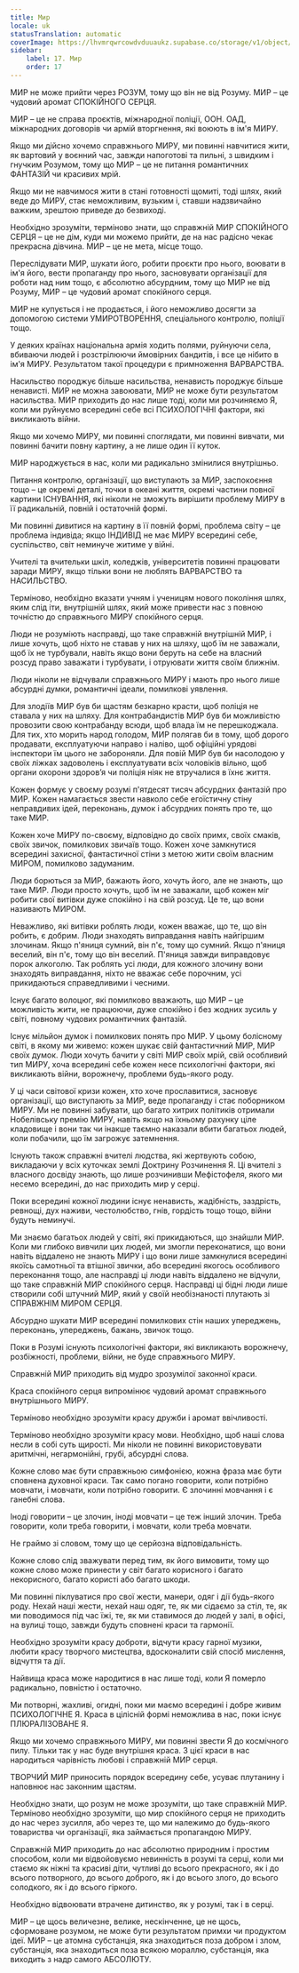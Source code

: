 ```yaml
---
title: Мир
locale: uk
statusTranslation: automatic
coverImage: https://lhvmrqwrcowdvduuaukz.supabase.co/storage/v1/object/public/strapi-uploads/small_cover-educacion-fundamental.webp-2d51a7828a2b1309555be27f7e2a61a0.webp
sidebar:
    label: 17. Мир
    order: 17
---
```

МИР не може прийти через РОЗУМ, тому що він не від Розуму. МИР – це чудовий аромат СПОКІЙНОГО СЕРЦЯ.

МИР – це не справа проєктів, міжнародної поліції, ООН. ОАД, міжнародних договорів чи армій вторгнення, які воюють в ім'я МИРУ.

Якщо ми дійсно хочемо справжнього МИРУ, ми повинні навчитися жити, як вартовий у воєнний час, завжди напоготові та пильні, з швидким і гнучким Розумом, тому що МИР – це не питання романтичних ФАНТАЗІЙ чи красивих мрій.

Якщо ми не навчимося жити в стані готовності щомиті, тоді шлях, який веде до МИРУ, стає неможливим, вузьким і, ставши надзвичайно важким, зрештою приведе до безвиході.

Необхідно зрозуміти, терміново знати, що справжній МИР СПОКІЙНОГО СЕРЦЯ – це не дім, куди ми можемо прийти, де на нас радісно чекає прекрасна дівчина. МИР – це не мета, місце тощо.

Переслідувати МИР, шукати його, робити проєкти про нього, воювати в ім'я його, вести пропаганду про нього, засновувати організації для роботи над ним тощо, є абсолютно абсурдним, тому що МИР не від Розуму, МИР – це чудовий аромат спокійного серця.

МИР не купується і не продається, і його неможливо досягти за допомогою системи УМИРОТВОРЕННЯ, спеціального контролю, поліції тощо.

У деяких країнах національна армія ходить полями, руйнуючи села, вбиваючи людей і розстрілюючи ймовірних бандитів, і все це нібито в ім'я МИРУ. Результатом такої процедури є примноження ВАРВАРСТВА.

Насильство породжує більше насильства, ненависть породжує більше ненависті. МИР не можна завоювати, МИР не може бути результатом насильства. МИР приходить до нас лише тоді, коли ми розчиняємо Я, коли ми руйнуємо всередині себе всі ПСИХОЛОГІЧНІ фактори, які викликають війни.

Якщо ми хочемо МИРУ, ми повинні споглядати, ми повинні вивчати, ми повинні бачити повну картину, а не лише один її куток.

МИР народжується в нас, коли ми радикально змінилися внутрішньо.

Питання контролю, організації, що виступають за МИР, заспокоєння тощо – це окремі деталі, точки в океані життя, окремі частини повної картини ІСНУВАННЯ, які ніколи не зможуть вирішити проблему МИРУ в її радикальній, повній і остаточній формі.

Ми повинні дивитися на картину в її повній формі, проблема світу – це проблема індивіда; якщо ІНДИВІД не має МИРУ всередині себе, суспільство, світ неминуче житиме у війні.

Учителі та вчительки шкіл, коледжів, університетів повинні працювати заради МИРУ, якщо тільки вони не люблять ВАРВАРСТВО та НАСИЛЬСТВО.

Терміново, необхідно вказати учням і ученицям нового покоління шлях, яким слід іти, внутрішній шлях, який може привести нас з повною точністю до справжнього МИРУ спокійного серця.

Люди не розуміють насправді, що таке справжній внутрішній МИР, і лише хочуть, щоб ніхто не ставав у них на шляху, щоб їм не заважали, щоб їх не турбували, навіть якщо вони беруть на себе на власний розсуд право заважати і турбувати, і отруювати життя своїм ближнім.

Люди ніколи не відчували справжнього МИРУ і мають про нього лише абсурдні думки, романтичні ідеали, помилкові уявлення.

Для злодіїв МИР був би щастям безкарно красти, щоб поліція не ставала у них на шляху. Для контрабандистів МИР був би можливістю провозити свою контрабанду всюди, щоб влада їм не перешкоджала. Для тих, хто морить народ голодом, МИР полягав би в тому, щоб дорого продавати, експлуатуючи направо і наліво, щоб офіційні урядові інспектори їм цього не забороняли. Для повій МИР був би насолодою у своїх ліжках задоволень і експлуатувати всіх чоловіків вільно, щоб органи охорони здоров’я чи поліція ніяк не втручалися в їхнє життя.

Кожен формує у своєму розумі п'ятдесят тисяч абсурдних фантазій про МИР. Кожен намагається звести навколо себе егоїстичну стіну неправдивих ідей, переконань, думок і абсурдних понять про те, що таке МИР.

Кожен хоче МИРУ по-своєму, відповідно до своїх примх, своїх смаків, своїх звичок, помилкових звичаїв тощо. Кожен хоче замкнутися всередині захисної, фантастичної стіни з метою жити своїм власним МИРОМ, помилково задуманим.

Люди борються за МИР, бажають його, хочуть його, але не знають, що таке МИР. Люди просто хочуть, щоб їм не заважали, щоб кожен міг робити свої витівки дуже спокійно і на свій розсуд. Це те, що вони називають МИРОМ.

Неважливо, які витівки роблять люди, кожен вважає, що те, що він робить, є добрим. Люди знаходять виправдання навіть найгіршим злочинам. Якщо п'яниця сумний, він п'є, тому що сумний. Якщо п'яниця веселий, він п'є, тому що він веселий. П'яниця завжди виправдовує порок алкоголю. Так роблять усі люди, для кожного злочину вони знаходять виправдання, ніхто не вважає себе порочним, усі прикидаються справедливими і чесними.

Існує багато волоцюг, які помилково вважають, що МИР – це можливість жити, не працюючи, дуже спокійно і без жодних зусиль у світі, повному чудових романтичних фантазій.

Існує мільйон думок і помилкових понять про МИР. У цьому болісному світі, в якому ми живемо: кожен шукає свій фантастичний МИР, МИР своїх думок. Люди хочуть бачити у світі МИР своїх мрій, свій особливий тип МИРУ, хоча всередині себе кожен несе психологічні фактори, які викликають війни, ворожнечу, проблеми будь-якого роду.

У ці часи світової кризи кожен, хто хоче прославитися, засновує організації, що виступають за МИР, веде пропаганду і стає поборником МИРУ. Ми не повинні забувати, що багато хитрих політиків отримали Нобелівську премію МИРУ, навіть якщо на їхньому рахунку ціле кладовище і вони так чи інакше таємно наказали вбити багатьох людей, коли побачили, що їм загрожує затемнення.

Існують також справжні вчителі людства, які жертвують собою, викладаючи у всіх куточках землі Доктрину Розчинення Я. Ці вчителі з власного досвіду знають, що лише розчинивши Мефістофеля, якого ми несемо всередині, до нас приходить мир у серці.

Поки всередині кожної людини існує ненависть, жадібність, заздрість, ревнощі, дух наживи, честолюбство, гнів, гордість тощо тощо, війни будуть неминучі.

Ми знаємо багатьох людей у світі, які прикидаються, що знайшли МИР. Коли ми глибоко вивчили цих людей, ми змогли переконатися, що вони навіть віддалено не знають МИРУ і що вони лише замкнулися всередині якоїсь самотньої та втішної звички, або всередині якогось особливого переконання тощо, але насправді ці люди навіть віддалено не відчули, що таке справжній МИР спокійного серця. Насправді ці бідні люди лише створили собі штучний МИР, який у своїй необізнаності плутають зі СПРАВЖНІМ МИРОМ СЕРЦЯ.

Абсурдно шукати МИР всередині помилкових стін наших упереджень, переконань, упереджень, бажань, звичок тощо.

Поки в Розумі існують психологічні фактори, які викликають ворожнечу, розбіжності, проблеми, війни, не буде справжнього МИРУ.

Справжній МИР приходить від мудро зрозумілої законної краси.

Краса спокійного серця випромінює чудовий аромат справжнього внутрішнього МИРУ.

Терміново необхідно зрозуміти красу дружби і аромат ввічливості.

Терміново необхідно зрозуміти красу мови. Необхідно, щоб наші слова несли в собі суть щирості. Ми ніколи не повинні використовувати аритмічні, негармонійні, грубі, абсурдні слова.

Кожне слово має бути справжньою симфонією, кожна фраза має бути сповнена духовної краси. Так само погано говорити, коли потрібно мовчати, і мовчати, коли потрібно говорити. Є злочинні мовчання і є ганебні слова.

Іноді говорити – це злочин, іноді мовчати – це теж інший злочин. Треба говорити, коли треба говорити, і мовчати, коли треба мовчати.

Не граймо зі словом, тому що це серйозна відповідальність.

Кожне слово слід зважувати перед тим, як його вимовити, тому що кожне слово може принести у світ багато корисного і багато некорисного, багато користі або багато шкоди.

Ми повинні піклуватися про свої жести, манери, одяг і дії будь-якого роду. Нехай наші жести, нехай наш одяг, те, як ми сідаємо за стіл, те, як ми поводимося під час їжі, те, як ми ставимося до людей у залі, в офісі, на вулиці тощо, завжди будуть сповнені краси та гармонії.

Необхідно зрозуміти красу доброти, відчути красу гарної музики, любити красу творчого мистецтва, вдосконалити свій спосіб мислення, відчуття та дії.

Найвища краса може народитися в нас лише тоді, коли Я померло радикально, повністю і остаточно.

Ми потворні, жахливі, огидні, поки ми маємо всередині і добре живим ПСИХОЛОГІЧНЕ Я. Краса в цілісній формі неможлива в нас, поки існує ПЛЮРАЛІЗОВАНЕ Я.

Якщо ми хочемо справжнього МИРУ, ми повинні звести Я до космічного пилу. Тільки так у нас буде внутрішня краса. З цієї краси в нас народиться чарівність любові і справжній МИР серця.

ТВОРЧИЙ МИР приносить порядок всередину себе, усуває плутанину і наповнює нас законним щастям.

Необхідно знати, що розум не може зрозуміти, що таке справжній МИР. Терміново необхідно зрозуміти, що мир спокійного серця не приходить до нас через зусилля, або через те, що ми належимо до будь-якого товариства чи організації, яка займається пропагандою МИРУ.

Справжній МИР приходить до нас абсолютно природним і простим способом, коли ми відвойовуємо невинність в розумі та серці, коли ми стаємо як ніжні та красиві діти, чутливі до всього прекрасного, як і до всього потворного, до всього доброго, як і до всього злого, до всього солодкого, як і до всього гіркого.

Необхідно відвоювати втрачене дитинство, як у розумі, так і в серці.

МИР – це щось величезне, велике, нескінченне, це не щось, сформоване розумом, не може бути результатом примхи чи продуктом ідеї. МИР – це атомна субстанція, яка знаходиться поза добром і злом, субстанція, яка знаходиться поза всякою мораллю, субстанція, яка виходить з надр самого АБСОЛЮТУ.

